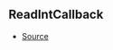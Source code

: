 ## ReadIntCallback



- [Source](https://github.com/Androz2091/discord-player/blob/699caa2/packages/equalizer/src/equalizer/ChannelProcessor.ts#L3)